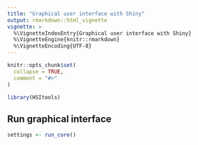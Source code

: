 ```yaml
---
title: "Graphical user interface with Shiny"
output: rmarkdown::html_vignette
vignette: >
  %\VignetteIndexEntry{Graphical user interface with Shiny}
  %\VignetteEngine{knitr::rmarkdown}
  %\VignetteEncoding{UTF-8}
---
```


```r
knitr::opts_chunk$set(
  collapse = TRUE,
  comment = "#>"
)
```

```r
library(HSItools)
```

## Run graphical interface

```r
settings <- run_core()
```
